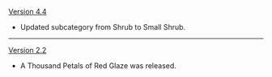 {{Change History/Header}}
[[Version 4.4]]
* Updated subcategory from Shrub to Small Shrub.
----
[[Version 2.2]]
* A Thousand Petals of Red Glaze was released.